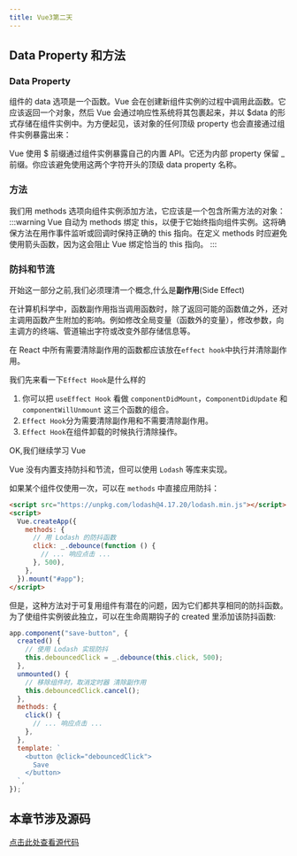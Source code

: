 ```yaml
---
title: Vue3第二天
---
```



<AuthorInfo />

## Data Property 和方法

### Data Property

组件的 data 选项是一个函数。Vue 会在创建新组件实例的过程中调用此函数。它应该返回一个对象，然后 Vue 会通过响应性系统将其包裹起来，并以 $data 的形式存储在组件实例中。为方便起见，该对象的任何顶级 property 也会直接通过组件实例暴露出来：

Vue 使用 $ 前缀通过组件实例暴露自己的内置 API。它还为内部 property 保留 \_ 前缀。你应该避免使用这两个字符开头的顶级 data property 名称。

### 方法

我们用 methods 选项向组件实例添加方法，它应该是一个包含所需方法的对象：
:::warning
Vue 自动为 methods 绑定 this，以便于它始终指向组件实例。这将确保方法在用作事件监听或回调时保持正确的 this 指向。在定义 methods 时应避免使用箭头函数，因为这会阻止 Vue 绑定恰当的 this 指向。
:::

### 防抖和节流

开始这一部分之前,我们必须理清一个概念,什么是**副作用**(Side Effect)

在计算机科学中，函数副作用指当调用函数时，除了返回可能的函数值之外，还对主调用函数产生附加的影响。例如修改全局变量（函数外的变量），修改参数，向主调方的终端、管道输出字符或改变外部存储信息等。

在 React 中所有需要清除副作用的函数都应该放在`effect hook`中执行并清除副作用。

我们先来看一下`Effect Hook`是什么样的

1. 你可以把 `useEffect Hook` 看做 `componentDidMount`，c`omponentDidUpdate` 和 `componentWillUnmount` 这三个函数的组合。
1. `Effect Hook`分为需要清除副作用和不需要清除副作用。
1. `Effect Hook`在组件卸载的时候执行清除操作。

OK,我们继续学习 Vue

Vue 没有内置支持防抖和节流，但可以使用 `Lodash` 等库来实现。

如果某个组件仅使用一次，可以在 `methods` 中直接应用防抖：

```html
<script src="https://unpkg.com/lodash@4.17.20/lodash.min.js"></script>
<script>
  Vue.createApp({
    methods: {
      // 用 Lodash 的防抖函数
      click: _.debounce(function () {
        // ... 响应点击 ...
      }, 500),
    },
  }).mount("#app");
</script>
```

但是，这种方法对于可复用组件有潜在的问题，因为它们都共享相同的防抖函数。为了使组件实例彼此独立，可以在生命周期钩子的 created 里添加该防抖函数:

```js
app.component("save-button", {
  created() {
    // 使用 Lodash 实现防抖
    this.debouncedClick = _.debounce(this.click, 500);
  },
  unmounted() {
    // 移除组件时，取消定时器 清除副作用
    this.debouncedClick.cancel();
  },
  methods: {
    click() {
      // ... 响应点击 ...
    },
  },
  template: `
    <button @click="debouncedClick">
      Save
    </button>
  `,
});
```

## 本章节涉及源码

[点击此处查看源代码](https://github.com/tohsaka888/learn-vue/blob/master/src/components/DebouncingExample.vue)
